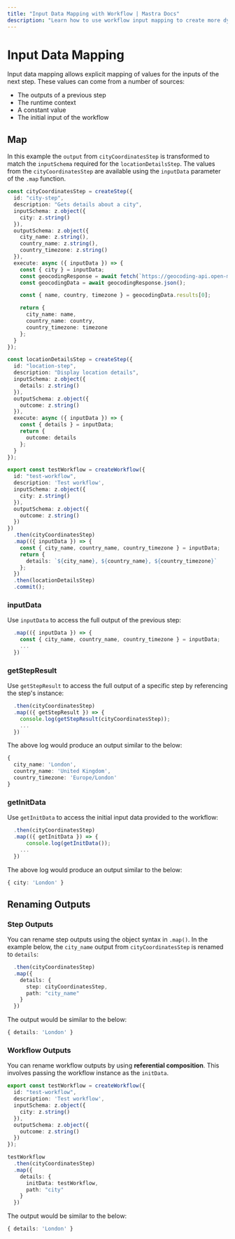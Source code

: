 ```yaml
---
title: "Input Data Mapping with Workflow | Mastra Docs"
description: "Learn how to use workflow input mapping to create more dynamic data flows in your Mastra workflows."
---
```


# Input Data Mapping

Input data mapping allows explicit mapping of values for the inputs of the next step. These values can come from a number of sources:

- The outputs of a previous step
- The runtime context
- A constant value
- The initial input of the workflow

## Map

In this example the `output` from `cityCoordinatesStep` is transformed to match the `inputSchema` required for the `locationDetailsStep`. The values from the `cityCoordinatesStep` are available using the `inputData` parameter of the `.map` function.

```typescript {7-10,31,54,58} filename="src/mastra/workflows/test-workflow.ts" showLineNumbers copy
const cityCoordinatesStep = createStep({
  id: "city-step",
  description: "Gets details about a city",
  inputSchema: z.object({
    city: z.string()
  }),
  outputSchema: z.object({
    city_name: z.string(),
    country_name: z.string(),
    country_timezone: z.string()
  }),
  execute: async ({ inputData }) => {
    const { city } = inputData;
    const geocodingResponse = await fetch(`https://geocoding-api.open-meteo.com/v1/search?name=${city}`);
    const geocodingData = await geocodingResponse.json();

    const { name, country, timezone } = geocodingData.results[0];

    return {
      city_name: name,
      country_name: country,
      country_timezone: timezone
    };
  }
});

const locationDetailsStep = createStep({
  id: "location-step",
  description: "Display location details",
  inputSchema: z.object({
    details: z.string()
  }),
  outputSchema: z.object({
    outcome: z.string()
  }),
  execute: async ({ inputData }) => {
    const { details } = inputData;
    return {
      outcome: details
    };
  }
});

export const testWorkflow = createWorkflow({
  id: "test-workflow",
  description: 'Test workflow',
  inputSchema: z.object({
    city: z.string()
  }),
  outputSchema: z.object({
    outcome: z.string()
  })
})
  .then(cityCoordinatesStep)
  .map(({ inputData }) => {
    const { city_name, country_name, country_timezone } = inputData;
    return {
      details: `${city_name}, ${country_name}, ${country_timezone}`
    };
  })
  .then(locationDetailsStep)
  .commit();
```

### inputData

Use `inputData` to access the full output of the previous step:

```typescript {2} showLineNumbers
  .map(({ inputData }) => {
    const { city_name, country_name, country_timezone } = inputData;
    ...
  })
```

### getStepResult

Use `getStepResult` to access the full output of a specific step by referencing the step's instance:

```typescript {3} showLineNumbers
  .then(cityCoordinatesStep)
  .map(({ getStepResult }) => {
    console.log(getStepResult(cityCoordinatesStep));
    ...
  })
```

The above log would produce an output similar to the below:

```typescript showLineNumbers
{
  city_name: 'London',
  country_name: 'United Kingdom',
  country_timezone: 'Europe/London'
}
```

### getInitData

Use `getInitData` to access the initial input data provided to the workflow:

```typescript {3} showLineNumbers
  .then(cityCoordinatesStep)
  .map(({ getInitData }) => {
      console.log(getInitData());
    ...
  })
```

The above log would produce an output similar to the below:

```typescript showLineNumbers
{ city: 'London' }
```
## Renaming Outputs

### Step Outputs

You can rename step outputs using the object syntax in `.map()`. In the example below, the `city_name` output from `cityCoordinatesStep` is renamed to `details`:

```typescript {3} showLineNumbers
  .then(cityCoordinatesStep)
  .map({
    details: {
      step: cityCoordinatesStep,
      path: "city_name"
    }
  })
```

The output would be similar to the below:

```typescript showLineNumbers
{ details: 'London' }
```

### Workflow Outputs

You can rename workflow outputs by using **referential composition**. This involves passing the workflow instance as the `initData`.

```typescript {12, 16} showLineNumbers
export const testWorkflow = createWorkflow({
  id: "test-workflow",
  description: 'Test workflow',
  inputSchema: z.object({
    city: z.string()
  }),
  outputSchema: z.object({
    outcome: z.string()
  })
});

testWorkflow
  .then(cityCoordinatesStep)
  .map({
    details: {
      initData: testWorkflow,
      path: "city"
    }
  })
```

The output would be similar to the below:

```typescript showLineNumbers
{ details: 'London' }
```
